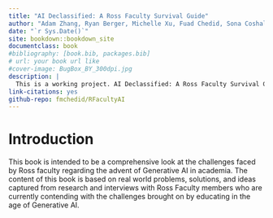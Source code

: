 ```yaml
--- 
title: "AI Declassified: A Ross Faculty Survival Guide"
author: "Adam Zhang, Ryan Berger, Michelle Xu, Fuad Chedid, Sona Coshal"
date: "`r Sys.Date()`"
site: bookdown::bookdown_site
documentclass: book
#bibliography: [book.bib, packages.bib]
# url: your book url like
#cover-image: BugBox_BY_300dpi.jpg
description: |
  This is a working project. AI Declassified: A Ross Faculty Survival Guide
link-citations: yes
github-repo: fmchedid/RFacultyAI
---
```


# Introduction

This book is intended to be a comprehensive look at the challenges faced by Ross faculty regarding the advent of Generative AI in academia. The content of this book is based on real world problems, solutions, and ideas captured from research and interviews with Ross Faculty members who are currently contending with the challenges brought on by educating in the age of Generative AI.